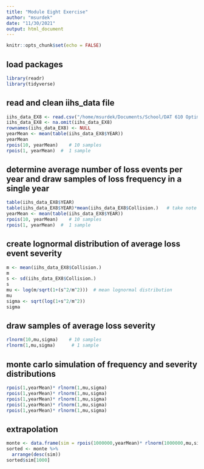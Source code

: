 ```yaml
---
title: "Module Eight Exercise"
author: "msurdek"
date: "11/30/2021"
output: html_document
---
```


```r
knitr::opts_chunk$set(echo = FALSE)
```

## load packages

```r
library(readr)
library(tidyverse)
```

## read and clean iihs_data file

```r
iihs_data_EX8 <- read.csv("/home/msurdek/Documents/School/DAT 610 Optimization & Risk Assessment/Assignments/Module Eight Exercise/iihs_data_for_EX_8.csv")
iihs_data_EX8 <- na.omit(iihs_data_EX8) 
rownames(iihs_data_EX8) <- NULL
yearMean <- mean(table(iihs_data_EX8$YEAR))
yearMean
rpois(10, yearMean)    # 10 samples
rpois(1, yearMean)	#  1 sample
```

## determine average number of loss events per year and draw samples of loss frequency in a single year 

```r
table(iihs_data_EX8$YEAR)
table(iihs_data_EX8$YEAR)*mean(iihs_data_EX8$Collision.)   # take note of these values
yearMean <- mean(table(iihs_data_EX8$YEAR))
rpois(10, yearMean)    # 10 samples
rpois(1, yearMean)	#  1 sample
```

## create lognormal distribution of average loss event severity 

```r
m <- mean(iihs_data_EX8$Collision.)
m
s <- sd(iihs_data_EX8$Collision.)
s
mu <- log(m/sqrt(1+(s^2/m^2)))	# mean lognormal distribution
mu
sigma <- sqrt(log(1+s^2/m^2))
sigma
```

## draw samples of average loss severity

```r
rlnorm(10,mu,sigma)    # 10 samples
rlnorm(1,mu,sigma)      # 1 sample
```

## monte carlo simulation of frequency and severity distributions

```r
rpois(1,yearMean)* rlnorm(1,mu,sigma)
rpois(1,yearMean)* rlnorm(1,mu,sigma)
rpois(1,yearMean)* rlnorm(1,mu,sigma)
rpois(1,yearMean)* rlnorm(1,mu,sigma)
rpois(1,yearMean)* rlnorm(1,mu,sigma)
```

## extrapolation

```r
monte <- data.frame(sim = rpois(1000000,yearMean)* rlnorm(1000000,mu,sigma))
sorted <- monte %>%
  arrange(desc(sim))
sorted$sim[1000]
```










